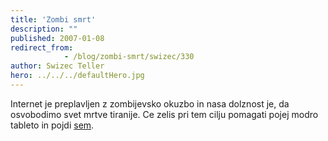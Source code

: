 ```yaml
---
title: 'Zombi smrt'
description: ""
published: 2007-01-08
redirect_from: 
            - /blog/zombi-smrt/swizec/330
author: Swizec Teller
hero: ../../../defaultHero.jpg
---
```

Internet je preplavljen z zombijevsko okuzbo in nasa dolznost je, da osvobodimo svet mrtve tiranije. Ce zelis pri tem cilju pomagati pojej modro tableto in pojdi [sem](http://www.crazymonkeygames.com/PlayBoxheadRooms.php).